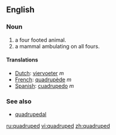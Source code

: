 ==English==
===Noun===
# a four footed animal.
# a mammal ambulating on all fours.

==== Translations ====
*[[Dutch]]: [[viervoeter]] ''m''
*[[French]]: [[quadrupède]] ''m''
*[[Spanish]]: [[cuadrupedo]] ''m''

=== See also ===
*[[quadrupedal]]

[[ru:quadruped]]
[[vi:quadruped]]
[[zh:quadruped]]